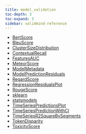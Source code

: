 ```yaml
---
title: model_validation
toc-depth: 3
toc-expand: 3
sidebar: validmind-reference
---
```


- [BertScore](model_validation/BertScore.qmd)
- [BleuScore](model_validation/BleuScore.qmd)
- [ClusterSizeDistribution](model_validation/ClusterSizeDistribution.qmd)
- [ContextualRecall](model_validation/ContextualRecall.qmd)
- [FeaturesAUC](model_validation/FeaturesAUC.qmd)
- [MeteorScore](model_validation/MeteorScore.qmd)
- [ModelMetadata](model_validation/ModelMetadata.qmd)
- [ModelPredictionResiduals](model_validation/ModelPredictionResiduals.qmd)
- [RegardScore](model_validation/RegardScore.qmd)
- [RegressionResidualsPlot](model_validation/RegressionResidualsPlot.qmd)
- [RougeScore](model_validation/RougeScore.qmd)
- [sklearn](model_validation/sklearn.qmd)
- [statsmodels](model_validation/statsmodels.qmd)
- [TimeSeriesPredictionsPlot](model_validation/TimeSeriesPredictionsPlot.qmd)
- [TimeSeriesPredictionWithCI](model_validation/TimeSeriesPredictionWithCI.qmd)
- [TimeSeriesR2SquareBySegments](model_validation/TimeSeriesR2SquareBySegments.qmd)
- [TokenDisparity](model_validation/TokenDisparity.qmd)
- [ToxicityScore](model_validation/ToxicityScore.qmd)
